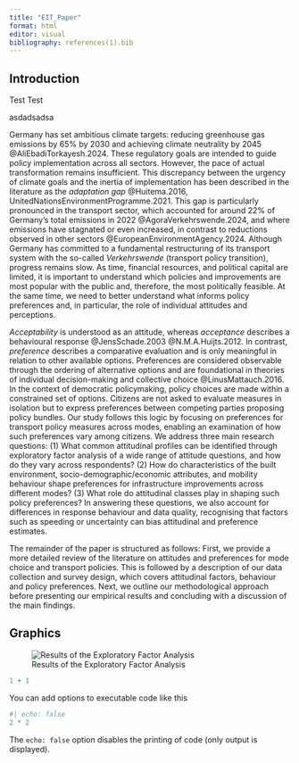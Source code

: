 ```yaml
---
title: "EIT_Paper"
format: html
editor: visual
bibliography: references(1).bib
---
```


## Introduction

Test Test

asdadsadsa

Germany has set ambitious climate targets: reducing greenhouse gas emissions by 65% by 2030 and achieving climate neutrality by 2045 @AliEbadiTorkayesh.2024. These regulatory goals are intended to guide policy implementation across all sectors. However, the pace of actual transformation remains insufficient. This discrepancy between the urgency of climate goals and the inertia of implementation has been described in the literature as the *adaptation gap* @Huitema.2016, UnitedNationsEnvironmentProgramme.2021. This gap is particularly pronounced in the transport sector, which accounted for around 22% of Germany’s total emissions in 2022 @AgoraVerkehrswende.2024, and where emissions have stagnated or even increased, in contrast to reductions observed in other sectors @EuropeanEnvironmentAgency.2024. Although Germany has committed to a fundamental restructuring of its transport system with the so-called *Verkehrswende* (transport policy transition), progress remains slow. As time, financial resources, and political capital are limited, it is important to understand which policies and improvements are most popular with the public and, therefore, the most politically feasible. At the same time, we need to better understand what informs policy preferences and, in particular, the role of individual attitudes and perceptions.

*Acceptability* is understood as an attitude, whereas *acceptance* describes a behavioural response @JensSchade.2003 @N.M.A.Huijts.2012. In contrast, *preference* describes a comparative evaluation and is only meaningful in relation to other available options. Preferences are considered observable through the ordering of alternative options and are foundational in theories of individual decision-making and collective choice @LinusMattauch.2016. In the context of democratic policymaking, policy choices are made within a constrained set of options. Citizens are not asked to evaluate measures in isolation but to express preferences between competing parties proposing policy bundles. Our study follows this logic by focusing on preferences for transport policy measures across modes, enabling an examination of how such preferences vary among citizens. We address three main research questions: (1) What common attitudinal profiles can be identified through exploratory factor analysis of a wide range of attitude questions, and how do they vary across respondents? (2) How do characteristics of the built environment, socio-demographic/economic attributes, and mobility behaviour shape preferences for infrastructure improvements across different modes? (3) What role do attitudinal classes play in shaping such policy preferences? In answering these questions, we also account for differences in response behaviour and data quality, recognising that factors such as speeding or uncertainty can bias attitudinal and preference estimates.

The remainder of the paper is structured as follows: First, we provide a more detailed review of the literature on attitudes and preferences for mode choice and transport policies. This is followed by a description of our data collection and survey design, which covers attitudinal factors, behaviour and policy preferences. Next, we outline our methodological approach before presenting our empirical results and concluding with a discussion of the main findings.

## Graphics

![Results of the Exploratory Factor Analysis](images/Parallel_Analysis_F4.png)

```r
1 + 1
```

You can add options to executable code like this

```r
#| echo: false
2 * 2
```

The `echo: false` option disables the printing of code (only output is displayed).
